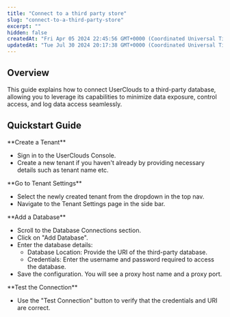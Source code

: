 ```yaml
---
title: "Connect to a third party store"
slug: "connect-to-a-third-party-store"
excerpt: ""
hidden: false
createdAt: "Fri Apr 05 2024 22:45:56 GMT+0000 (Coordinated Universal Time)"
updatedAt: "Tue Jul 30 2024 20:17:38 GMT+0000 (Coordinated Universal Time)"
---
```


## Overview

This guide explains how to connect UserClouds to a third-party database, allowing you to leverage its capabilities to minimize data exposure, control access, and log data access seamlessly.

## Quickstart Guide
<Steps>
  <Step>
  **Create a Tenant**

  - Sign in to the UserClouds Console.
  - Create a new tenant if you haven't already by providing necessary details such as tenant name etc.
  </Step>
  <Step>
  **Go to Tenant Settings**

  - Select the newly created tenant from the dropdown in the top nav.
  - Navigate to the Tenant Settings page in the side bar.
  </Step>

  <Step>  
  **Add a Database**

  - Scroll to the Database Connections section.
  - Click on "Add Database".
  - Enter the database details:
    - Database Location: Provide the URI of the third-party database.
    - Credentials: Enter the username and password required to access the database.
  - Save the configuration. You will see a proxy host name and a proxy port.
  </Step>
  <Step>
  **Test the Connection**

  - Use the "Test Connection" button to verify that the credentials and URI are correct.
  </Step>
</Steps>